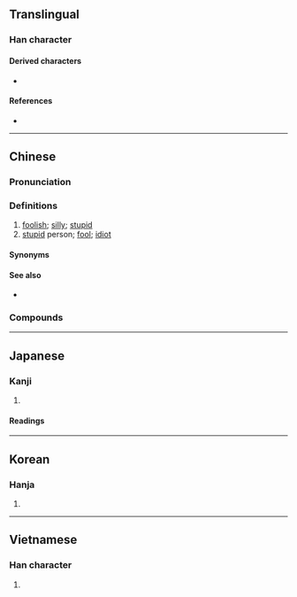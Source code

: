 {{also|儍}}
{{character info/new}}
==Translingual==

===Han character===
{{Han char|rn=9|rad=人|as=11|sn=13|four=26247|canj=OHCE|ids=⿰亻𡕩}}

====Derived characters====
* {{l|mul|[[𠿬]]}}

====References====
* {{Han ref|kx=0115.060|dkj=01034|dj=0245.040|hdz=10212.030|uh=50BB|ud=20667|bh=B6CC|bd=46796}}

----

==Chinese==
{{zh-forms|alt=儍}}

===Pronunciation===
{{zh-pron
|m=shǎ
|ma=Zh-sha.ogg
|m-s=
|c=so4
|c-t=
|g=
|h=pfs=
|j=
|mb=sá
|md=să
|mn=ml:sâ/xm:sá
|mn_note=sâ/sá - literary; sâ - vernacular (俗, Xiamen)
|mn-t=sa6
|w=
|x=
|mc=y
|oc=y
|cat=a,n
}}

===Definitions===
{{zh-hanzi}}

# [[foolish]]; [[silly]]; [[stupid]]
# [[stupid]] person; [[fool]]; [[idiot]]

====Synonyms====
{{zh-dial}}

====See also====
* {{zh-l|蠢|stupid}}

===Compounds===
{{zh-der|傻屄|傻瓜|傻乎乎|傻事|傻勁|傻勁兒|傻呵呵|傻大頭|傻子|傻孩子|傻小子|傻帽兒|傻楞楞|傻樂|傻氣|傻瓜相機|傻眼|傻笑|傻蛋|傻裡傻氣|傻角|傻里傻氣|傻頭傻腦|傻話|楞楞傻傻|痴傻|瘋瘋傻傻|裝傻|裝瘋賣傻}}

----

==Japanese==

===Kanji===
{{ja-kanji|grade=|rs=人11}}

# {{defn|lang=ja|sort=人11}}

====Readings====
{{ja-readings
|goon=さ
|kanon=さ
|kun=}}

----

==Korean==

===Hanja===
{{ko-hanja|hangeul=사|rv=sa|mr=sa}}

# {{defn|lang=ko|sort=人11}}

----

==Vietnamese==

===Han character===
{{vi-hantu|[[xoạ]], [[xoe]]|rs=人11}}

# {{defn|lang=vi|sort=人11}}
